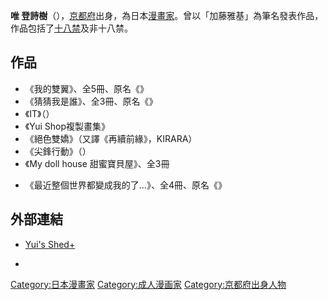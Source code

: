 {{japanese|japanese=唯 登詩樹|kana=ゆい としき|romaji=Yui Toshiki}}
{{japanese|japanese=加藤雅基|kana=|romaji=}}
'''唯 登詩樹'''（{{bd|1956年}}），[[京都府|京都府]]出身，為日本[[漫畫家|漫畫家]]。曾以「加藤雅基」為筆名發表作品，作品包括了[[十八禁|十八禁]]及非十八禁。

==作品==
*《我的雙翼》、全5冊、原名《{{lang|ja|ボクのふたつの翼}}》
*《猜猜我是誰》、全3冊、原名《{{lang|ja|かごめかごめ}}》
*《IT》（{{lang|ja|IT イット}}）
*《Yui Shop複製畫集》
*《絕色雙嬌》（又譯《再續前緣》，KIRARA）
*《尖鋒行動》（{{lang|ja|ホットジャンクション}}）
*《My doll house 甜蜜寶貝屋》、全3冊

*《最近整個世界都變成我的了...》、全4冊、原名《{{lang|ja|最近この世界は私だけのモノになりました}}》

==外部連結==
*{{ja}}[http://www.yui-toshiki.com/shed/ Yui's Shed+]{{Wayback|url=http://www.yui-toshiki.com/shed/ |date=20201101070644 }}
*{{PreViewBook|集英社-作者|唯 登詩樹}}

{{DEFAULTSORT:Yui Toshiki}}
{{Japanese cartoonist-stub}}

[[Category:日本漫畫家|Category:日本漫畫家]]
[[Category:成人漫画家|Category:成人漫画家]]
[[Category:京都府出身人物|Category:京都府出身人物]]